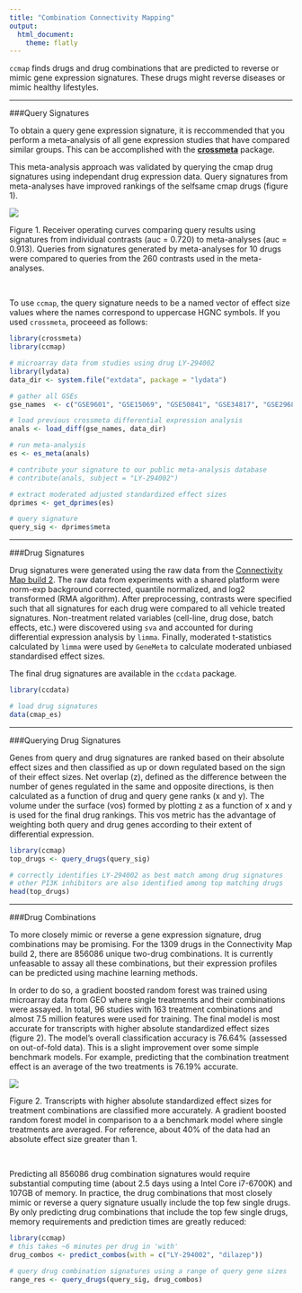 ```yaml
---
title: "Combination Connectivity Mapping"
output:
  html_document:
    theme: flatly
---
```

<!--
%\VignetteEngine{knitr::rmarkdown}
%\VignetteIndexEntry{ccmap vignette}
-->


`ccmap` finds drugs and drug combinations that are predicted to reverse or
mimic gene expression signatures. These drugs might reverse diseases or mimic 
healthy lifestyles.

-----------------

###Query Signatures

To obtain a query gene expression signature, it is reccommended that you perform a 
meta-analysis of all gene expression studies that have compared similar groups.
This can be accomplished with the [**crossmeta**](https://github.com/alexvpickering/crossmeta) package.

This meta-analysis approach was validated by querying the cmap drug signatures 
using independant drug expression data. Query signatures from meta-analyses have 
improved rankings of the selfsame cmap drugs (figure 1).


![](meta-vs-cons.png)

Figure 1. Receiver operating curves comparing query results using 
signatures from individual contrasts (auc = 0.720) to meta-analyses (auc = 0.913).
Queries from signatures generated by meta-analyses for 10 drugs were compared to
queries from the 260 contrasts used in the meta-analyses.

<br>

To use `ccmap`, the query signature needs to be a named vector of effect size 
values where the names correspond to uppercase HGNC symbols. If you used 
`crossmeta`, proceeed as follows:


```r
library(crossmeta)
library(ccmap)

# microarray data from studies using drug LY-294002
library(lydata)
data_dir <- system.file("extdata", package = "lydata")

# gather all GSEs
gse_names  <- c("GSE9601", "GSE15069", "GSE50841", "GSE34817", "GSE29689")

# load previous crossmeta differential expression analysis
anals <- load_diff(gse_names, data_dir)

# run meta-analysis
es <- es_meta(anals)

# contribute your signature to our public meta-analysis database
# contribute(anals, subject = "LY-294002")

# extract moderated adjusted standardized effect sizes
dprimes <- get_dprimes(es)

# query signature
query_sig <- dprimes$meta
```

-----------------

###Drug Signatures

Drug signatures were generated using the raw data from the [Connectivity Map
build 2](https://www.broadinstitute.org/cmap/). The raw data from experiments with
a shared platform were norm-exp background corrected, quantile normalized, and 
log2 transformed (RMA algorithm). After preprocessing, contrasts were specified
such that all signatures for each drug were compared to all vehicle treated signatures.
Non-treatment related variables (cell-line, drug dose, batch effects, etc.)
were discovered using `sva` and accounted for during differential expression
analysis by `limma`. Finally, moderated t-statistics calculated by `limma` were 
used by `GeneMeta` to calculate moderated unbiased standardised effect sizes.

The final drug signatures are available in the `ccdata` package.

```r
library(ccdata)

# load drug signatures
data(cmap_es)
```

-----------------

###Querying Drug Signatures

Genes from query and drug signatures are ranked based on their absolute effect
sizes and then classified as up or down regulated based on the sign of their 
effect sizes. Net overlap (z), defined as the difference between the number of
genes regulated in the same and opposite directions, is then calculated as a
function of drug and query gene ranks (x and y). The volume under the surface 
(vos) formed by plotting z as a function of x and y is used for the final drug 
rankings. This vos metric has the advantage of weighting both query and drug 
genes according to their extent of differential expression. 

```r
library(ccmap)
top_drugs <- query_drugs(query_sig)

# correctly identifies LY-294002 as best match among drug signatures
# other PI3K inhibitors are also identified among top matching drugs
head(top_drugs)
```

-----------------

###Drug Combinations


To more closely mimic or reverse a gene expression signature, drug combinations
may be promising. For the 1309 drugs in the Connectivity Map build 2, there are 
856086 unique two-drug combinations. It is currently unfeasable to assay all these
combinations, but their expression profiles can be predicted using machine 
learning methods.

In order to do so, a gradient boosted random forest was trained using microarray
data from GEO where single treatments and their combinations were assayed. In total,
96 studies with 163 treatment combinations and almost 7.5 million features were 
used for training. The final model is most accurate for transcripts with higher 
absolute standardized effect sizes (figure 2). The model's overall 
classification accuracy is 76.64% (assessed on out-of-fold data). This is a 
slight improvement over some simple benchmark models. For example, predicting 
that the combination treatment effect is an average of the two treatments is 
76.19% accurate. 

![](accuracy.png)

Figure 2. Transcripts with higher absolute standardized effect sizes for 
treatment combinations are classified more accurately. A gradient boosted random
forest model in comparison to a a benchmark model where single treatments are
averaged. For reference, about 40% of the data had an absolute effect size 
greater than 1.

<br>

Predicting all 856086 drug combination signatures would require substantial 
computing time (about 2.5 days using a Intel Core i7-6700K) and 107GB of memory.
In practice, the drug combinations that most closely mimic or reverse a query 
signature usually include the top few single drugs. By only predicting drug 
combinations that include the top few single drugs, memory requirements and 
prediction times are greatly reduced:

```r
library(ccmap)
# this takes ~6 minutes per drug in 'with'
drug_combos <- predict_combos(with = c("LY-294002", "dilazep"))

# query drug combination signatures using a range of query gene sizes
range_res <- query_drugs(query_sig, drug_combos)
```

